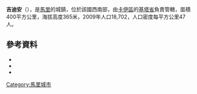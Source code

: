 {{Coord|13|12|6|N|9|27|19|W|display=title}}

'''吉迪安'''（{{lang-fr|Djidian}}），是[[馬里|馬里]]的城鎮，位於該國西南部，由[[卡伊區|卡伊區]]的[[基塔省|基塔省]]負責管轄，面積400平方公里，海拔高度365米，2009年人口18,702，人口密度每平方公里47人。

==參考資料==
*{{citation
 |url         = http://instat.gov.ml/documentation/kayes.pdf
 |publisher   = République de Mali: Institut National de la Statistique
 |title       = Resultats Provisoires RGPH 2009 (Région de Kayes)
 |language    = fr
 |deadurl     = yes
 |archiveurl  = https://www.webcitation.org/6AnXrhnbD?url=http://instat.gov.ml/documentation/kayes.pdf
 |archivedate = 2012-09-19
 |accessdate  = 2015-07-20
}}
*{{citation |title=Communes de la Région de Kayes |publisher=Ministère de l’administration territoriale et des collectivités locales, République du Mali |url=http://www.matcl.gov.ml/pdf/ComRegKayes.pdf |language=fr |deadurl=yes |archiveurl=https://www.webcitation.org/6AnYG9eqc?url=http://www.matcl.gov.ml/pdf/ComRegKayes.pdf |archivedate=2012-09-19 |accessdate=2015-07-20 }}
*{{citation | title=Plan de Sécurité Alimentaire Commune Rurale de Djidian 2007-2011 | publisher=Commissariat à la Sécurité Alimentaire, République du Mali, USAID-Mali | year=2006 | url=http://www.aec.msu.edu/fs2/mali_fd_strtgy/plans/kayes/kita/psa_djidian.pdf | language=fr | deadurl=yes | archiveurl=https://web.archive.org/web/20120915063628/http://www.aec.msu.edu/fs2/mali_fd_strtgy/plans/kayes/kita/psa_djidian.pdf | archivedate=2012年9月15日 | df= | accessdate=2015年7月20日 }}

{{卡伊區}}

[[Category:馬里城市|Category:馬里城市]]


{{Mali-geo-stub}}